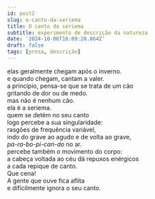 ```yaml
---
id: post2
slug: o-canto-da-seriema
title: O canto da seriema
subtitle: experimento de descrição da natureza
date: '2024-10-06T16:09:20.864Z'
draft: false
tags: [prosa, descrição]
---
```


elas geralmente chegam após o inverno.  
e quando chegam, cantam a valer.  
a princípio, pensa-se que se trata de um cão  
gritando de dor ou de medo.  
mas não é nenhum cão.  
ela é a seriema.  
quem se detém no seu canto  
logo percebe a sua singularidade:  
rasgões de frequência variável,  
indo do grave ao agudo e de volta ao grave,  
_pa-ra-bo-pi-can-do_ no ar.  
percebe também o movimento do corpo:  
a cabeça voltada ao céu dá repuxos enérgicos  
a cada repique de canto.  
Que cena!  
A gente que ouve fica aflita  
e dificilmente ignora o seu canto.

